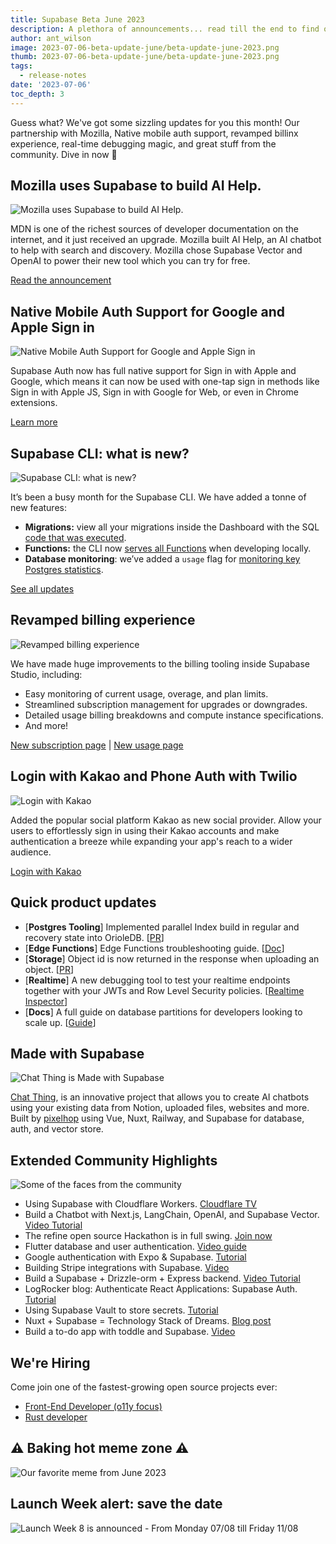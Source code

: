 ```yaml
---
title: Supabase Beta June 2023
description: A plethora of announcements... read till the end to find out when is the new Launch Week
author: ant_wilson
image: 2023-07-06-beta-update-june/beta-update-june-2023.png
thumb: 2023-07-06-beta-update-june/beta-update-june-2023.png
tags:
  - release-notes
date: '2023-07-06'
toc_depth: 3
---
```


Guess what? We've got some sizzling updates for you this month! Our partnership with Mozilla, Native mobile auth support, revamped billinx experience, real-time debugging magic, and great stuff from the community. Dive in now 🤿

## Mozilla uses Supabase to build AI Help.

![Mozilla uses Supabase to build AI Help.](https://obuldanrptloktxcffvn.supabase.co/storage/v1/object/public/images/marketing-emails/mdn_search.png)

MDN is one of the richest sources of developer documentation on the internet, and it just received an upgrade. Mozilla built AI Help, an AI chatbot to help with search and discovery. Mozilla chose Supabase Vector and OpenAI to power their new tool which you can try for free.

[Read the announcement](https://developer.mozilla.org/en-US/blog/introducing-ai-help/)

## Native Mobile Auth Support for Google and Apple Sign in

![Native Mobile Auth Support for Google and Apple Sign in](https://obuldanrptloktxcffvn.supabase.co/storage/v1/object/public/images/marketing-emails/native-phone-support.png)

Supabase Auth now has full native support for Sign in with Apple and Google, which means it can now be used with one-tap sign in methods like Sign in with Apple JS, Sign in with Google for Web, or even in Chrome extensions.

[Learn more](https://supabase.com/blog/native-mobile-auth)

## Supabase CLI: what is new?

![Supabase CLI: what is new?](https://obuldanrptloktxcffvn.supabase.co/storage/v1/object/public/images/marketing-emails/supabase-cli-cache-hi.png)

It’s been a busy month for the Supabase CLI. We have added a tonne of new features:

- **Migrations:** view all your migrations inside the Dashboard with the SQL [code that was executed](https://github.com/supabase/cli/pull/1181).
- **Functions:** the CLI now [serves all Functions](https://github.com/supabase/cli/pull/1171) when developing locally.
- **Database monitoring**: we’ve added a `usage` flag for [monitoring key Postgres statistics](https://github.com/supabase/cli/pull/1070).

[See all updates](https://github.com/supabase/cli/releases)

## Revamped billing experience

![Revamped billing experience](https://obuldanrptloktxcffvn.supabase.co/storage/v1/object/public/images/marketing-emails/billing.png) 

We have made huge improvements to the billing tooling inside Supabase Studio, including:

- Easy monitoring of current usage, overage, and plan limits.
- Streamlined subscription management for upgrades or downgrades.
- Detailed usage billing breakdowns and compute instance specifications.
- And more!

[New subscription page](https://app.supabase.com/project/_/settings/billing/subscription) | [New usage page](https://app.supabase.com/project/_/settings/billing/usage)

## Login with Kakao and Phone Auth with Twilio

![Login with Kakao](https://obuldanrptloktxcffvn.supabase.co/storage/v1/object/public/images/marketing-emails/kakao-social-login.png?t=2023-07-06T13%3A26%3A11.108Z)

Added the popular social platform Kakao as new social provider. Allow your users to effortlessly sign in using their Kakao accounts and make authentication a breeze while expanding your app's reach to a wider audience.

[Login with Kakao](https://supabase.com/docs/guides/auth/social-login/auth-kakao)

## Quick product updates

- [**Postgres Tooling**] Implemented parallel Index build in regular and recovery state into OrioleDB. [[PR](https://github.com/orioledb/orioledb/commit/8c4a50175cf39a97ac0555ea3f969fe7e40dba21)]
- [**Edge Functions**] Edge Functions troubleshooting guide. [[Doc](https://supabase.com/docs/guides/functions/troubleshooting)]
- [**Storage**] Object id is now returned in the response when uploading an object. [[PR](https://github.com/supabase/storage-api/pull/332)]
- [**Realtime**] A new debugging tool to test your realtime endpoints together with your JWTs and Row Level Security policies. [[Realtime Inspector](https://realtime.supabase.com/inspector/new)]
- [**Docs**] A full guide on database partitions for developers looking to scale up. [[Guide](https://supabase.com/docs/guides/database/partitions)]

## Made with Supabase

![Chat Thing is Made with Supabase](https://obuldanrptloktxcffvn.supabase.co/storage/v1/object/public/images/chatting-ai.png)

[Chat Thing](https://chatthing.ai/), is an innovative project that  allows you to create AI chatbots using your existing data from Notion, uploaded files, websites and more. Built by [pixelhop](https://twitter.com/pixelhopio) using Vue, Nuxt, Railway, and Supabase for database, auth, and vector store.

## Extended Community Highlights

![Some of the faces from the community](https://obuldanrptloktxcffvn.supabase.co/storage/v1/object/public/images/marketing-emails/flutter_auth.png)

-   Using Supabase with Cloudflare Workers. [Cloudflare TV](https://cloudflare.tv/event/using-supabase-with-cloudflare-workers/dgM90RgD)
-   Build a Chatbot with Next.js, LangChain, OpenAI, and Supabase Vector. [Video Tutorial](https://www.youtube.com/watch?v=Tt45NrVIBn8)
-   The refine open source Hackathon is in full swing. [Join now](https://discord.com/channels/@me/1118414473108148296/1123933930702262312)
-   Flutter database and user authentication. [Video guide](https://www.youtube.com/watch?v=r7ysVtZ5Row)
-   Google authentication with Expo & Supabase. [Tutorial](https://blog.spirokit.com/google-authentication-with-expo-supabase)
-   Building Stripe integrations with Supabase. [Video](https://www.youtube.com/watch?v=D5kOnnB72WA)
-   Build a Supabase + Drizzle-orm + Express backend. [Video Tutorial](https://www.youtube.com/watch?v=k0uC35J_xJ4)
-   LogRocker blog: Authenticate React Applications: Supabase Auth. [Tutorial](https://blog.logrocket.com/authenticate-react-applications-supabase-auth/)
-   Using Supabase Vault to store secrets. [Tutorial](https://makerkit.dev/blog/tutorials/supabase-vault)
-   Nuxt + Supabase = Technology Stack of Dreams. [Blog post](https://dev.to/jacobandrewsky/nuxt-supabase-technology-stack-of-dreams-4dop)
-   Build a to-do app with toddle and Supabase. [Video](https://www.youtube.com/watch?v=SHJ3EadcrgY)

## We're Hiring

Come join one of the fastest-growing open source projects ever:

-   [Front-End Developer (o11y focus)](https://boards.greenhouse.io/supabase/jobs/4910374004)
-   [Rust developer](https://boards.greenhouse.io/supabase/jobs/4917893004)

## ⚠️ Baking hot meme zone ⚠️

![Our favorite meme from June 2023](https://obuldanrptloktxcffvn.supabase.co/storage/v1/object/public/images/marketing-emails/beta-update-june-2023-meme.png)

## Launch Week alert: save the date

![Launch Week 8 is announced - From Monday 07/08 till Friday 11/08](https://obuldanrptloktxcffvn.supabase.co/storage/v1/object/public/images/marketing-emails/lw8-teaser.jpg)

